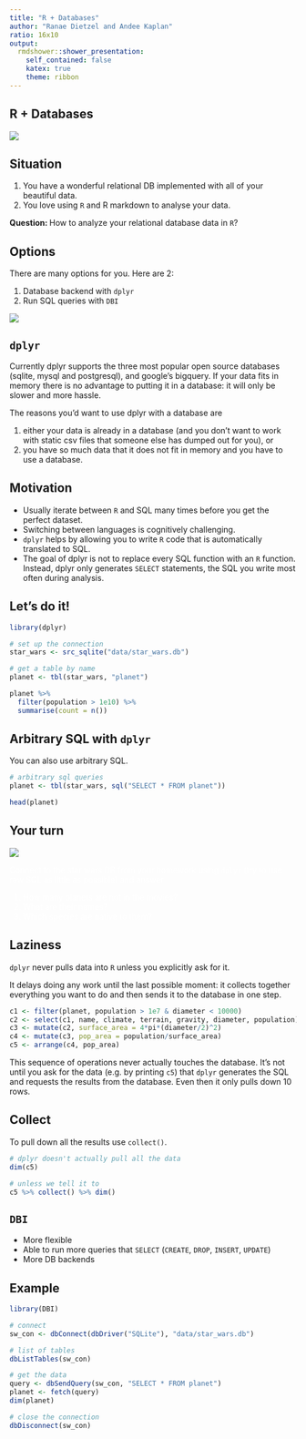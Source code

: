 ```yaml
---
title: "R + Databases"
author: "Ranae Dietzel and Andee Kaplan"
ratio: 16x10
output:
  rmdshower::shower_presentation:
    self_contained: false
    katex: true
    theme: ribbon
---
```


## R + Databases

![](images/synergy.gif)

## Situation

1. You have a wonderful relational DB implemented with all of your beautiful data.
2. You love using `R` and R markdown to analyse your data.

**Question: ** How to analyze your relational database data in `R`?

## Options

There are many options for you. Here are 2:

1. Database backend with `dplyr`
2. Run SQL queries with `DBI`

![](images/options.gif)

## `dplyr`

Currently dplyr supports the three most popular open source databases (sqlite, mysql and postgresql), and google’s bigquery. If your data fits in memory there is no advantage to putting it in a database: it will only be slower and more hassle. 

The reasons you’d want to use dplyr with a database are

1. either your data is already in a database (and you don’t want to work with static csv files that someone else has dumped out for you), or
2. you have so much data that it does not fit in memory and you have to use a database. 

## Motivation

- Usually iterate between `R` and SQL many times before you get the perfect dataset.
- Switching between languages is cognitively challenging. 
- `dplyr` helps by allowing you to write `R` code that is automatically translated to SQL. 
- The goal of dplyr is not to replace every SQL function with an `R` function. Instead, dplyr only generates `SELECT` statements, the SQL you write most often during analysis.

## Let's do it!

```r
library(dplyr)

# set up the connection
star_wars <- src_sqlite("data/star_wars.db")

# get a table by name
planet <- tbl(star_wars, "planet")

planet %>%
  filter(population > 1e10) %>%
  summarise(count = n())
```

## Arbitrary SQL with `dplyr`

You can also use arbitrary SQL.

```r
# arbitrary sql queries
planet <- tbl(star_wars, sql("SELECT * FROM planet"))

head(planet)
```

## Your turn { .cover .white }

<!-- image source https://www.flickr.com/photos/ollemhebb/16691684354/in/photolist-rqZfeh-dB2HGy-j4rtWV-cswQCb-bnmKUX-rurYD7-5vmdw6-7iHPtj-bvggjZ-7nwAyK-oVZdhD-acwkds-dqAf8f-e4z5Jk-6PBenY-dSAYZ9-5vmcGR-e4z7be-cyGrpE-7WLPaw-5vmdnn-8ciEWU-5vmcDa-o2NbGq-dxpJTW-cyGt4d-dZy9Sm-dZssjK-oVZ3SB-5BtrCp-e4z5Mk-6bvjNs-8cfk5H-dzTiW2-7Yfj3T-9mraHV-5XmJTS-aDtnzj-ruXg4M-ecF3x2-aAU6Fg-bsQosb-Hgh9UM-kJti5g-ifdCE4-ceXXhf-7AdkFZ-aEDYpr-otaizi-sa1Phn -->
<img src="images/your_turn.jpg" class="cover height" />

<p style="color:white">
Connect to the star wars DB from your homework using `dplyr` (try to use raw SQL as little as possible) and answer
</p>

<ol style="color:white">
<li>How many planets are not in the movies?</li>
<li>What are their names?</li>
<li>Which species are native to them?</li>
</ol>

## Laziness

`dplyr` never pulls data into `R` unless you explicitly ask for it.

It delays doing any work until the last possible moment: it collects together everything you want to do and then sends it to the database in one step.

```r
c1 <- filter(planet, population > 1e7 & diameter < 10000)
c2 <- select(c1, name, climate, terrain, gravity, diameter, population)
c3 <- mutate(c2, surface_area = 4*pi*(diameter/2)^2)
c4 <- mutate(c3, pop_area = population/surface_area)
c5 <- arrange(c4, pop_area)
```

This sequence of operations never actually touches the database. It’s not until you ask for the data (e.g. by printing `c5`) that `dplyr` generates the SQL and requests the results from the database. Even then it only pulls down 10 rows.

## Collect

To pull down all the results use `collect()`.

```r
# dplyr doesn't actually pull all the data
dim(c5)

# unless we tell it to
c5 %>% collect() %>% dim()
```

## `DBI`

- More flexible
- Able to run more queries that `SELECT` (`CREATE`, `DROP`, `INSERT`, `UPDATE`)
- More DB backends

## Example

```r
library(DBI)

# connect
sw_con <- dbConnect(dbDriver("SQLite"), "data/star_wars.db")

# list of tables
dbListTables(sw_con)

# get the data
query <- dbSendQuery(sw_con, "SELECT * FROM planet")
planet <- fetch(query)
dim(planet)

# close the connection
dbDisconnect(sw_con)

```


